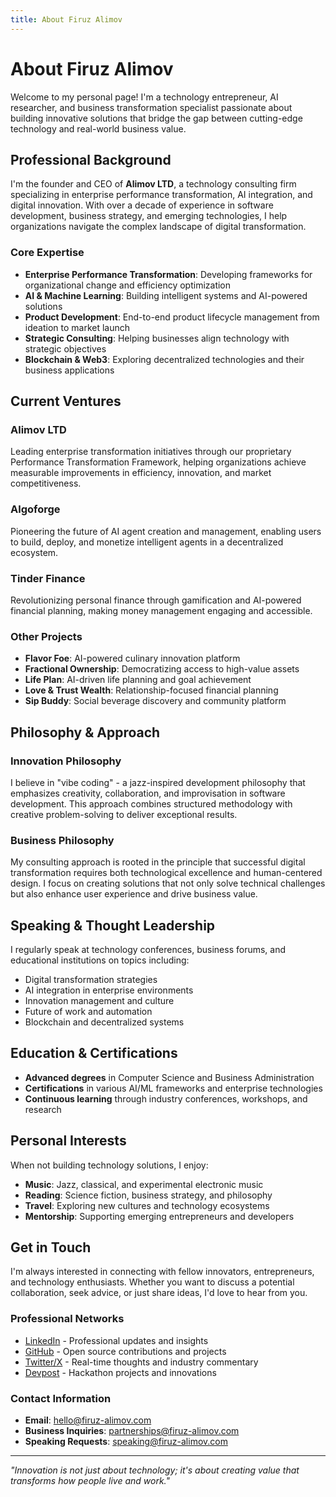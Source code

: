 ```yaml
---
title: About Firuz Alimov
---
```


# About Firuz Alimov

Welcome to my personal page! I'm a technology entrepreneur, AI researcher, and business transformation specialist passionate about building innovative solutions that bridge the gap between cutting-edge technology and real-world business value.

## Professional Background

I'm the founder and CEO of **Alimov LTD**, a technology consulting firm specializing in enterprise performance transformation, AI integration, and digital innovation. With over a decade of experience in software development, business strategy, and emerging technologies, I help organizations navigate the complex landscape of digital transformation.

### Core Expertise

- **Enterprise Performance Transformation**: Developing frameworks for organizational change and efficiency optimization
- **AI & Machine Learning**: Building intelligent systems and AI-powered solutions
- **Product Development**: End-to-end product lifecycle management from ideation to market launch
- **Strategic Consulting**: Helping businesses align technology with strategic objectives
- **Blockchain & Web3**: Exploring decentralized technologies and their business applications

## Current Ventures

### Alimov LTD
Leading enterprise transformation initiatives through our proprietary Performance Transformation Framework, helping organizations achieve measurable improvements in efficiency, innovation, and market competitiveness.

### Algoforge
Pioneering the future of AI agent creation and management, enabling users to build, deploy, and monetize intelligent agents in a decentralized ecosystem.

### Tinder Finance
Revolutionizing personal finance through gamification and AI-powered financial planning, making money management engaging and accessible.

### Other Projects
- **Flavor Foe**: AI-powered culinary innovation platform
- **Fractional Ownership**: Democratizing access to high-value assets
- **Life Plan**: AI-driven life planning and goal achievement
- **Love & Trust Wealth**: Relationship-focused financial planning
- **Sip Buddy**: Social beverage discovery and community platform

## Philosophy & Approach

### Innovation Philosophy
I believe in "vibe coding" - a jazz-inspired development philosophy that emphasizes creativity, collaboration, and improvisation in software development. This approach combines structured methodology with creative problem-solving to deliver exceptional results.

### Business Philosophy
My consulting approach is rooted in the principle that successful digital transformation requires both technological excellence and human-centered design. I focus on creating solutions that not only solve technical challenges but also enhance user experience and drive business value.

## Speaking & Thought Leadership

I regularly speak at technology conferences, business forums, and educational institutions on topics including:
- Digital transformation strategies
- AI integration in enterprise environments
- Innovation management and culture
- Future of work and automation
- Blockchain and decentralized systems

## Education & Certifications

- **Advanced degrees** in Computer Science and Business Administration
- **Certifications** in various AI/ML frameworks and enterprise technologies
- **Continuous learning** through industry conferences, workshops, and research

## Personal Interests

When not building technology solutions, I enjoy:
- **Music**: Jazz, classical, and experimental electronic music
- **Reading**: Science fiction, business strategy, and philosophy
- **Travel**: Exploring new cultures and technology ecosystems
- **Mentorship**: Supporting emerging entrepreneurs and developers

## Get in Touch

I'm always interested in connecting with fellow innovators, entrepreneurs, and technology enthusiasts. Whether you want to discuss a potential collaboration, seek advice, or just share ideas, I'd love to hear from you.

### Professional Networks
- [LinkedIn](https://www.linkedin.com/in/firuz-alimov/) - Professional updates and insights
- [GitHub](https://github.com/firalim) - Open source contributions and projects
- [Twitter/X](https://x.com/firalim) - Real-time thoughts and industry commentary
- [Devpost](https://devpost.com/firalim) - Hackathon projects and innovations

### Contact Information
- **Email**: hello@firuz-alimov.com
- **Business Inquiries**: partnerships@firuz-alimov.com
- **Speaking Requests**: speaking@firuz-alimov.com

---

*"Innovation is not just about technology; it's about creating value that transforms how people live and work."* 
